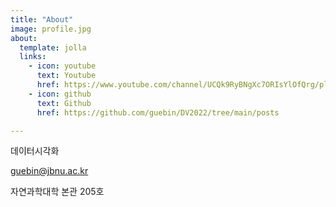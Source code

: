 ```yaml
---
title: "About"
image: profile.jpg
about:
  template: jolla
  links:
    - icon: youtube
      text: Youtube
      href: https://www.youtube.com/channel/UCQk9RyBNgXc7ORIsYlOfQrg/playlists?view=50&sort=dd&shelf_id=2
    - icon: github
      text: Github
      href: https://github.com/guebin/DV2022/tree/main/posts

---
```


데이터시각화

<guebin@jbnu.ac.kr>

자연과학대학 본관 205호